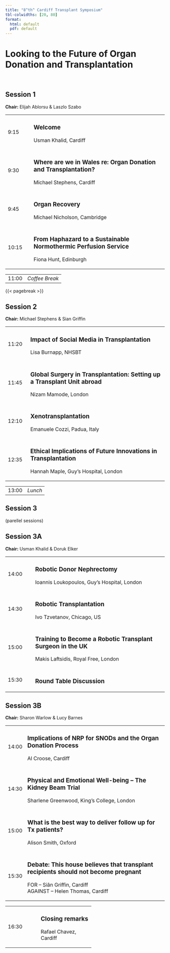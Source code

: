 ```yaml
---
title: "8^th^ Cardiff Transplant Symposium"
tbl-colwidths: [20, 80]
format: 
  html: default
  pdf: default
---
```


# Looking to the Future of Organ Donation and Transplantation

\

## Session 1

**Chair:** Elijah Ablorsu & Laszlo Szabo

+:------------+:-------------------------------------------------------------------+
| 9:15        | ### Welcome                                                        |
|             |                                                                    |
|             | Usman Khalid, Cardiff                                              |
+-------------+--------------------------------------------------------------------+
| 9:30        | ### Where are we in Wales re: Organ Donation and Transplantation?  |
|             |                                                                    |
|             | Michael Stephens, Cardiff                                          |
+-------------+--------------------------------------------------------------------+
| 9:45        | ### Organ Recovery                                                 |
|             |                                                                    |
|             | Michael Nicholson, Cambridge                                       |
+-------------+--------------------------------------------------------------------+
| 10:15       | ### From Haphazard to a Sustainable Normothermic Perfusion Service |
|             |                                                                    |
|             | Fiona Hunt, Edinburgh                                              |
+-------------+--------------------------------------------------------------------+

|       |                |
|-------|----------------|
| 11:00 | *Coffee Break* |

{{< pagebreak >}}

## Session 2

**Chair:** Michael Stephens & Sian Griffin

+------------+----------------------------------------------------------------------------+
| 11:20      | ### Impact of Social Media in Transplantation                              |
|            |                                                                            |
|            | Lisa Burnapp, NHSBT                                                        |
+------------+----------------------------------------------------------------------------+
| 11:45      | ### Global Surgery in Transplantation: Setting up a Transplant Unit abroad |
|            |                                                                            |
|            | Nizam Mamode, London                                                       |
+------------+----------------------------------------------------------------------------+
| 12:10      | ### Xenotransplantation                                                    |
|            |                                                                            |
|            | Emanuele Cozzi, Padua, Italy                                               |
+------------+----------------------------------------------------------------------------+
| 12:35      | ### Ethical Implications of Future Innovations in Transplantation          |
|            |                                                                            |
|            | Hannah Maple, Guy's Hospital, London                                       |
+------------+----------------------------------------------------------------------------+

|       |         |
|-------|---------|
| 13:00 | *Lunch* |

## Session 3

(parellel sessions)

::: panel-tabset
## Session 3A

**Chair:** Usman Khalid & Doruk Elker

+-------------+---------------------------------------------------------------+
| 14:00       | ### Robotic Donor Nephrectomy                                 |
|             |                                                               |
|             | Ioannis Loukopoulos, Guy's Hospital, London                   |
+-------------+---------------------------------------------------------------+
| 14:30       | ### Robotic Transplantation                                   |
|             |                                                               |
|             | Ivo Tzvetanov, Chicago, US                                    |
+-------------+---------------------------------------------------------------+
| 15:00       | ### Training to Become a Robotic Transplant Surgeon in the UK |
|             |                                                               |
|             | Makis Laftsidis, Royal Free, London                           |
+-------------+---------------------------------------------------------------+
| 15:30       | ### Round Table Discussion                                    |
+-------------+---------------------------------------------------------------+

## Session 3B

**Chair:** Sharon Warlow & Lucy Barnes

+-----------+---------------------------------------------------------------------------------------+
| 14:00     | ### Implications of NRP for SNODs and the Organ Donation Process                      |
|           |                                                                                       |
|           | Al Croose, Cardiff                                                                    |
+-----------+---------------------------------------------------------------------------------------+
| 14:30     | ### Physical and Emotional Well-being -- The Kidney Beam Trial                        |
|           |                                                                                       |
|           | Sharlene Greenwood, King's College, London                                            |
+-----------+---------------------------------------------------------------------------------------+
| 15:00     | ### What is the best way to deliver follow up for Tx patients?                        |
|           |                                                                                       |
|           | Alison Smith, Oxford                                                                  |
+-----------+---------------------------------------------------------------------------------------+
| 15:30     | ### Debate: This house believes that transplant recipients should not become pregnant |
|           |                                                                                       |
|           | FOR -- Siân Griffin, Cardiff\                                                         |
|           | AGAINST -- Helen Thomas, Cardiff                                                      |
+-----------+---------------------------------------------------------------------------------------+
:::

+-------------+------------------------+
| 16:30       | ### Closing remarks    |
|             |                        |
|             | Rafael Chavez, Cardiff |
+-------------+------------------------+
